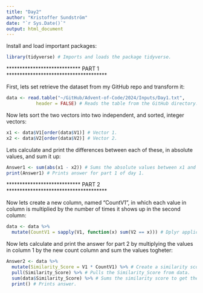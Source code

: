 ---
title: "Day2"
author: "Kristoffer Sundström"
date: "`r Sys.Date()`"
output: html_document
---

Install and load important packages:
```{r}
library(tidyverse) # Imports and loads the package tidyverse.
```


**************************** PART 1 **************************************

First, lets set retrieve the dataset from my GitHub repo and transform it:
```{r}
data <- read.table("~/GitHub/Advent-of-Code/2024/Inputs/Day1.txt",
           header = FALSE) # Reads the table from the GitHub directory.
```


Now lets sort the two vectors into two independent, and sorted, integer 
vectors:
```{r}
x1 <- data$V1[order(data$V1)] # Vector 1.
x2 <- data$V2[order(data$V2)] # Vector 2.
```

Lets calculate and print the differences between each of these, in absolute 
values, and sum it up: 
```{r}
Answer1 <- sum(abs(x1 - x2)) # Sums the absolute values between x1 and x2.
print(Answer1) # Prints answer for part 1 of day 1.
```

**************************** PART 2 **************************************

Now lets create a new column, named "CountV1", in which each value in column  is 
multiplied by the number of times it shows up in the second column:
```{r}
data <- data %>%
  mutate(CountV1 = sapply(V1, function(x) sum(V2 == x))) # Dplyr application in which the times each value in V1 appears in V2 are counted and reported in a new column named CountV1.
```

Now lets calculate and print the answer for part 2 by multiplying the values in 
column 1 by the new count column and sum the values togheter:
```{r}
Answer2 <- data %>%
  mutate(Similarity_Score = V1 * CountV1) %>% # Create a similarity score according to the assignment by multiplying the value in V1 with CountV1.
  pull(Similarity_Score) %>% # Pulls the Similarity_Score from data.  
  sum(data$Similarity_Score) %>% # Sums the similarity score to get the answer for part 2 of day 1.
  print() # Prints answer.

```
